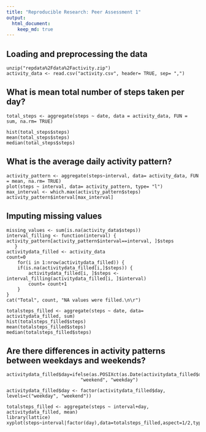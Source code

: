 ```yaml
---
title: "Reproducible Research: Peer Assessment 1"
output: 
  html_document:
    keep_md: true
---
```



## Loading and preprocessing the data

    unzip("repdata%2Fdata%2Factivity.zip")
    activity_data <- read.csv("activity.csv", header= TRUE, sep= ",")


## What is mean total number of steps taken per day?
    total_steps <- aggregate(steps ~ date, data = activity_data, FUN = sum, na.rm= TRUE)
   
    hist(total_steps$steps)
    mean(total_steps$steps)
    median(total_steps$steps)

## What is the average daily activity pattern?

    activity_pattern <- aggregate(steps~interval, data= activity_data, FUN = mean, na.rm= TRUE)
    plot(steps ~ interval, data= activity_pattern, type= "l")
    max_interval <- which.max(activity_pattern$steps)
    activity_pattern$interval[max_interval]


## Imputing missing values

    missing_values <- sum(is.na(activity_data$steps))
    interval_filling <- function(interval) {
    activity_pattern[activity_pattern$interval==interval, ]$steps
       }
    activitydata_filled <- activity_data
    count=0
        for(i in 1:nrow(activitydata_filled)) {
        if(is.na(activitydata_filled[i,]$steps)) {
            activitydata_filled[i, ]$steps <- interval_filling(activitydata_filled[i, ]$interval)
            count= count+1
        }
    }
    cat("Total", count, "NA values were filled.\n\r")
    
    totalsteps_filled <- aggregate(steps ~ date, data= activitydata_filled, sum)
    hist(totalsteps_filled$steps)
    mean(totalsteps_filled$steps)
    median(totalsteps_filled$steps)
## Are there differences in activity patterns between weekdays and weekends?

    activitydata_filled$day=ifelse(as.POSIXct(as.Date(activitydata_filled$date))$wday%%6==0,
                               "weekend", "weekday")
                               
    activitydata_filled$day <- factor(activitydata_filled$day, levels=c("weekday", "weekend"))

    totalsteps_filled <- aggregate(steps ~ interval+day, activitydata_filled, mean)
    library(lattice)
    xyplot(steps~interval|factor(day),data=totalsteps_filled,aspect=1/2,type="l")
